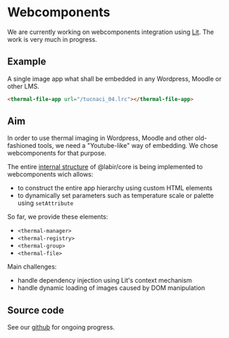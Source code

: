 # Webcomponents

We are currently working on webcomponents integration using [Lit](https://lit.dev/). The work is very much in progress.

## Example

A single image app what shall be embedded in any Wordpress, Moodle or other LMS.

```html
<thermal-file-app url="/tucnaci_04.lrc"></thermal-file-app>
```

<thermal-file-app url="/tucnaci_04.lrc"></thermal-file-app>



## Aim

In order to use thermal imaging in Wordpress, Moodle and other old-fashioned tools, we need a "Youtube-like" way of embedding. We chose webcomponents for that purpose.

The entire [internal structure](/core) of @labir/core is being implemented to webcomponents wich allows:

- to construct the entire app hierarchy using custom HTML elements
- to dynamically set parameters such as temperature scale or palette using `setAttribute`

So far, we provide these elements:

- `<thermal-manager>`
- `<thermal-registry>`
- `<thermal-group>`
- `<thermal-file>`

Main challenges:

- handle dependency injection using Lit's context mechanism
- handle dynamic loading of images caused by DOM manipulation

## Source code

See our [github](https://github.com/moichim/labir/tree/master/packages/embed) for ongoing progress.

